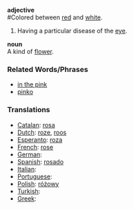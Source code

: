 '''adjective'''<br>
#Colored between [[red]] and [[white]].
#Having a particular disease of the [[eye]].

'''noun'''<br>
A kind of [[flower]].

===Related Words/Phrases===
*[[in the pink]]
*[[pinko]]

===Translations===

* [[Catalan]]: [[rosa]]
* [[Dutch]]: [[roze]], [[roos]]
* [[Esperanto]]: [[roza]]
* [[French]]: [[rose]]
* [[German]]: [[]]
* [[Spanish]]: [[rosado]]
* [[Italian]]: [[]]
* [[Portuguese]]: [[]]
* [[Polish]]: [[różowy]]
* [[Turkish]]: [[]]
* [[Greek]]: [[]]